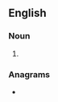 {{also|nances}}
==English==

===Noun===
{{head|en|noun form}}

# {{plural of|en|Nance}}

===Anagrams===
* {{anagrams|en|a=acenns|Cannes}}
